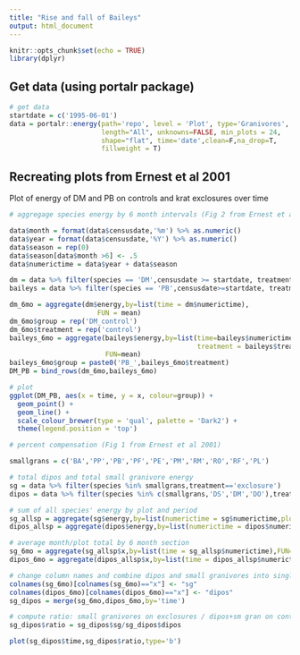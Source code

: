 ```yaml
---
title: "Rise and fall of Baileys"
output: html_document
---
```


```r
knitr::opts_chunk$set(echo = TRUE)
library(dplyr)
```

## Get data (using portalr package)


```r
# get data
startdate = c('1995-06-01')
data = portalr::energy(path='repo', level = 'Plot', type='Granivores',
                       length="All", unknowns=FALSE, min_plots = 24,
                       shape="flat", time='date',clean=F,na_drop=T,
                       fillweight = T)

```

## Recreating plots from Ernest et al 2001

Plot of energy of DM and PB on controls and krat exclosures over time

```r
# aggregage species energy by 6 month intervals (Fig 2 from Ernest et al 2001)

data$month = format(data$censusdate,'%m') %>% as.numeric()
data$year = format(data$censusdate,'%Y') %>% as.numeric()
data$season = rep(0)
data$season[data$month >6] <- .5
data$numerictime = data$year + data$season

dm = data %>% filter(species == 'DM',censusdate >= startdate, treatment %in% c('control'))
baileys = data %>% filter(species == 'PB',censusdate>=startdate, treatment %in% c('control','exclosure'))

dm_6mo = aggregate(dm$energy,by=list(time = dm$numerictime),
                      FUN = mean)
dm_6mo$group = rep('DM_control')
dm_6mo$treatment = rep('control')
baileys_6mo = aggregate(baileys$energy,by=list(time=baileys$numerictime,
                                               treatment = baileys$treatment),
                        FUN=mean)
baileys_6mo$group = paste0('PB_',baileys_6mo$treatment)
DM_PB = bind_rows(dm_6mo,baileys_6mo)

# plot
ggplot(DM_PB, aes(x = time, y = x, colour=group)) +
  geom_point() +
  geom_line() +
  scale_colour_brewer(type = 'qual', palette = 'Dark2') +
  theme(legend.position = 'top') 


```


```r
# percent compensation (Fig 1 from Ernest et al 2001)

smallgrans = c('BA','PP','PB','PF','PE','PM','RM','RO','RF','PL')

# total dipos and total small granivore energy
sg = data %>% filter(species %in% smallgrans,treatment=='exclosure')
dipos = data %>% filter(species %in% c(smallgrans,'DS','DM','DO'),treatment=='control')

# sum of all species' energy by plot and period
sg_allsp = aggregate(sg$energy,by=list(numerictime = sg$numerictime,plot=sg$plot,censusdate = sg$censusdate),FUN=sum)
dipos_allsp = aggregate(dipos$energy,by=list(numerictime = dipos$numerictime,plot=dipos$plot,censusdate=dipos$censusdate),FUN=sum)

# average month/plot total by 6 month section
sg_6mo = aggregate(sg_allsp$x,by=list(time = sg_allsp$numerictime),FUN=mean)
dipos_6mo = aggregate(dipos_allsp$x,by=list(time = dipos_allsp$numerictime),FUN=mean)

# change column names and combine dipos and small granivores into single data frame
colnames(sg_6mo)[colnames(sg_6mo)=="x"] <- "sg"
colnames(dipos_6mo)[colnames(dipos_6mo)=="x"] <- "dipos"
sg_dipos = merge(sg_6mo,dipos_6mo,by='time')

# compute ratio: small granivores on exclosures / dipos+sm gran on controls
sg_dipos$ratio = sg_dipos$sg/sg_dipos$dipos

plot(sg_dipos$time,sg_dipos$ratio,type='b')
```

